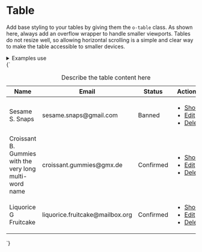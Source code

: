 
<Meta title="UI/Data/Table" />

# Table

Add base styling to your tables by giving them the `o-table` class. As shown here, always add an overflow wrapper to handle smaller viewports. Tables do not resize well, so allowing horizontal scrolling is a simple and clear way to make the table accessible to smaller devices.

<details class="u-margin-xl--y">
  <summary class="u-h4 u-font--medium">Examples use</summary>
  <ul>
    <li><a href="/docs/atoms-badge--badge">a-badge</a></li>
    <li><a href="/docs/atoms-button-base--button-element">a-button</a></li>
    <li><a href="/docs/atoms-button-danger--danger">a-button--danger</a></li>
    <li><a href="/docs/atoms-button-small--small">a-button--small</a></li>
    <li><a href="/docs/atoms-button-ui--ui">a-button--ui</a></li>
    <li><a href="/docs/atoms-card--card">a-card</a></li>
    <li><a href="/docs/atoms-list-reset--list-reset">a-list-reset</a></li>
    <li><a href="/docs/organisms-table--table">o-table</a></li>
    <li><a href="/docs/utilities-flex--flex">u-flex</a></li>
    <li><a href="/docs/utilities-typography--typography">u-h6</a></li>
    <li><a href="/docs/utilities-margin--margin-m">u-margin</a></li>
    <li><a href="/docs/utilities-overflow--overflow-x">u-overflow</a></li>
    <li><a href="/docs/utilities-padding--padding-m">u-padding</a></li>
    <li><a href="/docs/utilities-sr-only--sr-only">u-sr-only</a></li>
    <li><a href="/docs/utilities-text--text-right">u-text</a></li>
  </ul>
</details>

<Canvas>
  <Story name="Table">
    {`
      <div class="a-card u-padding-0 u-overflow--x">
        <table class="o-table u-h6">
          <caption class="u-sr-only">Describe the table content here</caption>
          <thead>
            <tr>
              <th scope="col">Name</th>
              <th scope="col">Email</th>
              <th scope="col">Status</th>
              <th scope="col"><span class="u-sr-only">Actions</span></th>
            </tr>
          </thead>
          <tbody>
            <tr>
              <td>Sesame S. Snaps</td>
              <td>sesame.snaps@gmail.com</td>
              <td><span class="a-badge a-badge--danger">Banned</span></td>
              <td class="o-table__actions u-text--right">
                <ul class="a-list-reset u-flex u-flex--inline">
                  <li class="u-margin-xs--right">
                    <a href="/" class="a-button a-button--ui a-button--small">Show</a>
                  </li>
                  <li class="u-margin-xs--right">
                    <a href="/" class="a-button a-button--ui a-button--small">Edit</a>
                  </li>
                  <li>
                    <a href="/" class="a-button a-button--ui a-button--danger a-button--small">Delete</a>
                  </li>
                </ul>
              </td>
            </tr>
            <tr>
              <td>Croissant B. Gummies with the very long multi-word name</td>
              <td>croissant.gummies@gmx.de</td>
              <td><span class="a-badge a-badge--positive">Confirmed</span></td>
              <td class="o-table__actions u-text--right">
                <ul class="a-list-reset u-flex u-flex--inline">
                  <li class="u-margin-xs--right">
                    <a href="/" class="a-button a-button--ui a-button--small">Show</a>
                  </li>
                  <li class="u-margin-xs--right">
                    <a href="/" class="a-button a-button--ui a-button--small">Edit</a>
                  </li>
                  <li>
                    <a href="/" class="a-button a-button--ui a-button--danger a-button--small">Delete</a>
                  </li>
                </ul>
              </td>
            </tr>
            <tr>
              <td>Liquorice G Fruitcake</td>
              <td>liquorice.fruitcake@mailbox.org</td>
              <td><span class="a-badge a-badge--positive">Confirmed</span></td>
              <td class="o-table__actions u-text--right">
                <ul class="a-list-reset u-flex u-flex--inline">
                  <li class="u-margin-xs--right">
                    <a href="/" class="a-button a-button--ui a-button--small">Show</a>
                  </li>
                  <li class="u-margin-xs--right">
                    <a href="/" class="a-button a-button--ui a-button--small">Edit</a>
                  </li>
                  <li>
                    <a href="/" class="a-button a-button--ui a-button--danger a-button--small">Delete</a>
                  </li>
                </ul>
              </td>
            </tr>
          </tbody>
        </table>
      </div>
    `}
  </Story>
</Canvas>
